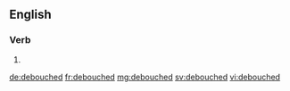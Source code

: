 ==English==

===Verb===
{{head|en|verb form}}

# {{en-past of|debouche}}

[[de:debouched]]
[[fr:debouched]]
[[mg:debouched]]
[[sv:debouched]]
[[vi:debouched]]
